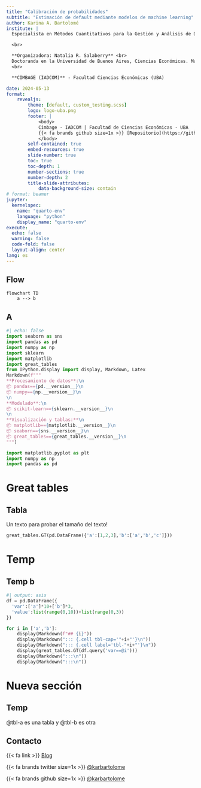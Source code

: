 ```yaml
---
title: "Calibración de probabilidades"
subtitle: "Estimación de default mediante modelos de machine learning"
author: Karina A. Bartolomé
institute: |
  Especialista en Métodos Cuantitativos para la Gestión y Análisis de Datos en Organizaciones (FCE, UBA). Lic. en Economía, FCE, UNLP. Líder técnica de Ciencia de Datos en Ualá

  <br>

  **Organizadora: Natalia R. Salaberry** <br>
  Doctoranda en la Universidad de Buenos Aires, Ciencias Económicas. Magister en Métodos Cuantitativos para la Gestión y Análisis de Datos en Organizaciones (FCE, UBA). Lic. en Economía, FCE, UBA. Investigadora en CIMBAGE (IADCOM), Docente de posgrados y Estadística I, FCE, UBA
  <br> 

  **CIMBAGE (IADCOM)** - Facultad Ciencias Económicas (UBA)

date: 2024-05-13
format: 
    revealjs:
        theme: [default, custom_testing.scss]
        logo: logo-uba.png
        footer: |
            <body>
            Cimbage - IADCOM | Facultad de Ciencias Económicas - UBA   |  
            {{< fa brands github size=1x >}} [Repositorio](https://github.com/karbartolome/workshops)
            </body>
        self-contained: true
        embed-resources: true
        slide-number: true
        toc: true
        toc-depth: 1
        number-sections: true
        number-depth: 2
        title-slide-attributes:
            data-background-size: contain  
# format: beamer
jupyter: 
  kernelspec:
    name: "quarto-env"
    language: "python"
    display_name: "quarto-env"
execute:
  echo: false
  warning: false
  code-fold: false
  layout-align: center
lang: es
---
```


## Flow

```mermaid
flowchart TD
    a --> b
```


## A

```python
#| echo: false
import seaborn as sns
import pandas as pd
import numpy as np
import sklearn
import matplotlib
import great_tables
from IPython.display import display, Markdown, Latex
Markdown(f"""
**Procesamiento de datos**:\n
📦 pandas=={pd.__version__}\n
📦 numpy=={np.__version__}\n
\n
**Modelado**:\n
📦 scikit-learn=={sklearn.__version__}\n
\n
**Visualización y tablas:**\n
📦 matplotlib=={matplotlib.__version__}\n
📦 seaborn=={sns.__version__}\n
📦 great_tables=={great_tables.__version__}\n
""")
```

```python
import matplotlib.pyplot as plt
import numpy as np
import pandas as pd
```





# Great tables

## Tabla

Un texto para probar el tamaño del texto!

```python
great_tables.GT(pd.DataFrame({'a':[1,2,3],'b':['a','b','c']}))
```


# Temp

## Temp b

::: {.nav-pills}
::: {.panel-tabset}

```python
#| output: asis
df = pd.DataFrame({
  'var':['a']*10+['b']*3,
  'value':list(range(0,10))+list(range(0,3))
})

for i in ['a','b']:
    display(Markdown(f"## {i}"))
    display(Markdown("::: {.cell tbl-cap='"+i+"'}\n"))
    display(Markdown("::: {.cell label='tbl-"+i+"'}\n"))
    display(great_tables.GT(df.query('var==@i')))
    display(Markdown(":::\n"))
    display(Markdown(":::\n"))
```
:::
:::

# Nueva sección

## Temp

@tbl-a es una tabla y @tbl-b es otra

## Contacto

{{< fa link >}} [Blog](https://karbartolome-blog.netlify.com)

{{< fa brands twitter size=1x >}} [@karbartolome](https://twitter.com/karbartolome)

{{< fa brands github size=1x >}} [@karbartolome](http://github.com/karbartolome)